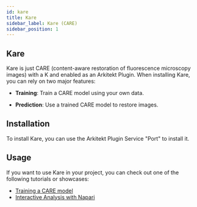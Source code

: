 ```yaml
---
id: kare
title: Kare
sidebar_label: Kare (CARE)
sidebar_position: 1
---
```





## Kare

Kare is just CARE (content-aware restoration of fluorescence microscopy images) with a K and enabled as an Arkitekt Plugin.
When installing Kare, you can rely on two major features:

- **Training**: Train a CARE model using your own data.

- **Prediction**: Use a trained CARE model to restore images.

## Installation

To install Kare, you can use the Arkitekt Plugin Service "Port" to install it.

<InstallRepoButton repo="kare" user="arkitektio-apps" branch="master" />

## Usage

If you want to use Kare in your project, you can check out one of the following tutorials or showcases:

- [Training a CARE model](/docs/introduction/advanced/training)
- [Interactive Analysis with Napari](/docs/showcases/paper/interactive_workflow)
